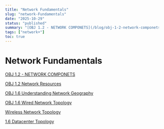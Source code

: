 ```yaml
---
title: "Network Fundamentals"
slug: "network-Fundamentals"
date: "2025-10-29"
status: "published"
summary: "[OBJ 1.2 - NETWORK COMPONETS](/blog/obj-1-2-network-componets)"
tags: ["network+"]
toc: true
---
```


# Network Fundamentals

[OBJ 1.2 - NETWORK COMPONETS](/blog/obj-1-2-network-componets)

[OBJ 1.2 Network Resources](/blog/obj-1-2-network-resources)

[OBJ 1.6 Understanding Network Geography](/blog/obj-1-6-understanding-network-geography)

[OBJ 1.6 Wired Network Topology ](/blog/obj-1-6-wired-network-topology)

[Wireless Network Topology](/blog/wireless-network-topology)

[1.6 Datacenter Topology ](/blog/1-6-datacenter-topology)
